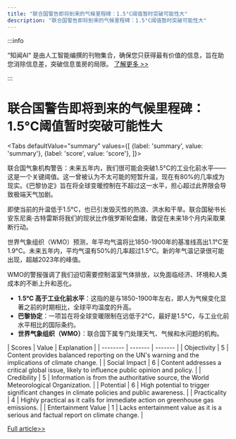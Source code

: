 ```yaml
---
title: "联合国警告即将到来的气候里程碑：1.5°C阈值暂时突破可能性大"
description: "联合国警告即将到来的气候里程碑：1.5°C阈值暂时突破可能性大"
---
```



:::info

“知闻AI“ 是由人工智能编撰的刊物集合，确保您只获得最有价值的信息，旨在助您消除信息差，突破信息茧房的局限。  [了解更多 >>](/zh-Hans/docs/guides)

:::

# 联合国警告即将到来的气候里程碑：1.5°C阈值暂时突破可能性大


<Tabs
	defaultValue="summary"
	values={[
	{label: 'summary', value: 'summary'},
	{label: 'score', value: 'score'},
]}>
<TabItem value="summary">


联合国气象机构警告：未来五年内，我们很可能会突破1.5°C的工业化前水平——这是一个关键阈值。这一曾被认为不太可能的短暂升温，现在有80%的几率成为现实。《巴黎协定》旨在将全球变暖控制在不超过这一水平，担心超过此界限会导致极端天气加剧。

即使当前的升温低于1.5°C，也已引发毁灭性的热浪、洪水和干旱。联合国秘书长安东尼奥·古特雷斯将我们的现状比作俄罗斯轮盘赌，敦促在未来18个月内采取果断行动。

世界气象组织（WMO）预测，年平均气温将比1850-1900年的基准线高出1.1°C至1.9°C。未来五年内，平均气温有50%的几率超过1.5°C。新的年气温记录很可能出现，超越2023年的峰值。

WMO的警报强调了我们迫切需要控制温室气体排放，以免面临经济、环境和人类成本的不断上升和恶化。

* **1.5°C 高于工业化前水平**：这指的是与1850-1900年左右，即人为气候变化显著之前的时期相比，全球平均温度的升高。
* **巴黎协定**：一项旨在将全球变暖限制在远低于2°C，最好是1.5°C，与工业化前水平相比的国际条约。
* **世界气象组织（WMO）**：联合国下属专门处理天气、气候和水问题的机构。
</TabItem>
<TabItem value="score">
	| Scores     | Value   | Explanation |
	| -------- | ------- | ------- |
	| Objectivity  | 5    | Content provides balanced reporting on the UN's warning and the implications of climate change.    |
	| Social Impact | 6     | Content addresses a critical global issue, likely to influence public opinion and policy.    |
	| Credibility    | 5    | Information is from the authoritative source, the World Meteorological Organization.    |
	| Potential    | 6    | High potential to trigger significant changes in climate policies and public awareness.    |
	| Practicality    | 4    | Highly practical as it calls for immediate action on greenhouse gas emissions.    |
	| Entertainment Value    | 1    | Lacks entertainment value as it is a serious and factual report on climate change.    |
</TabItem>
</Tabs>

[Full article>>](https://www.cnbc.com/2024/06/05/un-world-to-briefly-hit-1point5-degree-warming-threshold-in-next-5-years.html)
